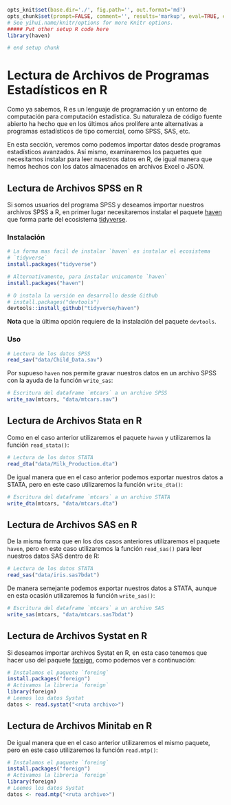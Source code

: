 ```r
opts_knit$set(base.dir='./', fig.path='', out.format='md')
opts_chunk$set(prompt=FALSE, comment='', results='markup', eval=TRUE, echo=TRUE)
# See yihui.name/knitr/options for more Knitr options.
##### Put other setup R code here
library(haven)

# end setup chunk
```


<!-- ```{r, include=FALSE} -->
<!-- tutorial::go_interactive() -->
<!-- ``` -->


# Lectura de Archivos de Programas Estadísticos en R

Como ya sabemos, R es un lenguaje de programación y un entorno de computación para computación estadística. Su naturaleza de código fuente abierto ha hecho que en los últimos años prolifere ante alternativas a programas estadísticos de tipo comercial, como SPSS, SAS, etc.

En esta sección, veremos como podemos importar datos desde programas estadísticos avanzados. Así mismo, examinaremos los paquetes que necesitamos instalar para leer nuestros datos en R, de igual manera que hemos hechos con los datos almacenados en archivos Excel o JSON.

## Lectura de Archivos SPSS en R

Si somos usuarios del programa SPSS y deseamos importar nuestros archivos SPSS a R, en primer lugar necesitaremos instalar el paquete [haven](http://haven.tidyverse.org/) que forma parte del ecosistema [tidyverse](http://tidyverse.org/). 

### Instalación

```r
# La forma mas facil de instalar `haven` es instalar el ecosistema
# `tidyverse`
install.packages("tidyverse")
```

```r
# Alternativamente, para instalar unicamente `haven`
install.packages("haven")
```


```r
# O instala la versión en desarrollo desde Github
# install.packages("devtools")
devtools::install_github("tidyverse/haven")
```

__Nota__ que la última opción requiere de la instalación del paquete `devtools`.

### Uso

```r
# Lectura de los datos SPSS
read_sav("data/Child_Data.sav")
```

Por supueso `haven` nos permite gravar nuestros datos en un archivo SPSS con la ayuda de la función `write_sas`:

```r
# Escritura del dataframe `mtcars` a un archivo SPSS
write_sav(mtcars, "data/mtcars.sav")
```



## Lectura de Archivos Stata en R

Como en el caso anterior utilizaremos el paquete `haven` y utilizaremos la función `read_stata()`:


```r
# Lectura de los datos STATA
read_dta("data/Milk_Production.dta")
```

De igual manera que en el caso anterior podemos exportar nuestros datos a STATA, pero en este caso utilizaremos la función  `write_dta()`:

```r
# Escritura del dataframe `mtcars` a un archivo STATA
write_dta(mtcars, "data/mtcars.dta")
```



## Lectura de Archivos SAS en R

De la misma forma que en los dos casos anteriores utilizaremos el paquete `haven`, pero en este caso utilizaremos la función `read_sas()` para leer nuestros datos SAS dentro de R:

```r
# Lectura de los datos STATA
read_sas("data/iris.sas7bdat")
```

De manera semejante podemos exportar nuestros datos a STATA, aunque en esta ocasión utilizaremos la función `write_sas()`:

```r
# Escritura del dataframe `mtcars` a un archivo SAS
write_sas(mtcars, "data/mtcars.sas7bdat")
```



## Lectura de Archivos Systat en R

Si deseamos importar archivos Systat en R, en esta caso tenemos que hacer uso del paquete [foreign](https://cran.r-project.org/web/packages/foreign/foreign.pdf), como podemos ver a continuación:


```r
# Instalamos el paquete `foreing`
install.packages("foreign")
# Activamos la libreria `foreign`
library(foreign)
# Leemos los datos Systat
datos <- read.systat("<ruta archivo>")
```

## Lectura de Archivos Minitab en R

De igual manera que en el caso anterior utilizaremos el mismo paquete, pero en este caso utilizaremos la función `read.mtp()`:

```r
# Instalamos el paquete `foreing`
install.packages("foreign")
# Activamos la libreria `foreign`
library(foreign)
# Leemos los datos Systat
datos <- read.mtp("<ruta archivo>")
```



















